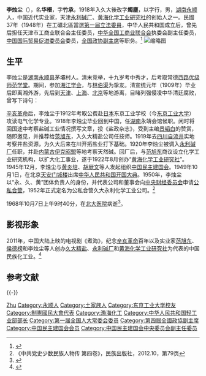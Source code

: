 {{Infobox_Person
| name = 李烛尘
|image= 	File:李燭塵 (政協).jpg
|box_width= 
|occupation= 化工专家、政治人物
| period = 
|birth_name=
| other_names =
| Sex =男
|birth_date= {{birth date|1882|9|16}}
|birth_place= [[湖南|湖南]][[永顺县|永顺县]]
|death_date= {{death date and age|1968|10|7|1882|9|16|df=y}}
|death_place= 北京
| nationality ={{PRC}}
| residence =
| party =
| religion =
| spouse = 
| relatives = 
|education= 
* 常德西路优级师范学堂
* 东京工业学校电气化学专业
| past = 
}}
'''李烛尘'''（{{bd|1882年|9月16日|1968年|10月7日|catIdx=李烛尘}}），名'''华榗'''，字'''竹承'''，1918年入久大後改字'''燭塵'''，以字行，男，[[湖南|湖南]][[永顺县|永顺]]人，中国近代实业家，天津[[永利碱厂|永利碱厂]]、[[黄海化学工业研究社|黄海化学工业研究社]]的创始人之一。民國37年（1948年）在工礦北區當選[[第一屆立法委員|第一屆立法委員]]，中华人民共和国成立后，曾先后担任天津市工商业联合会主任委员，[[中华全国工商业联合会|中华全国工商业联合会]]执委会副主任委员，[[中国国际贸易促进委员会|中国国际贸易促进委员会]]委员，[[全国政协副主席|全国政协副主席]]等职务。<ref>{{cite web | url=http://www.gov.cn/gjjg/2008-12/16/content_1179266.htm | title=李烛尘 | publisher=中央人民政府网 | date=2011-06-16 | accessdate=June 16, 2011 | archive-date=2020-08-19 | archive-url=https://web.archive.org/web/20200819064742/http://www.gov.cn/gjjg/2008-12/16/content_1179266.htm | dead-url=no }}</ref>
[[File:李燭塵.jpg|缩略图]]

== 生平 ==
李烛尘是[[湖南|湖南]][[永顺县|永顺县]]茅壩村人。清末竞举，十九岁考中秀才，后考取常德[[常德市第一中学|西路优级师范学堂]]。期间，参加[[湘江学会|湘江学会]]，与[[林伯渠|林伯渠]]为挚友。清宣统元年（1909年）毕业后即离湘外游，先后到[[天津|天津]]、[[上海|上海]]、[[北京|北京]]等地游离，目睹列强侵凌中华清廷腐败，曾写下诗句：

{{Cquote|夷夏藩篱洞门户，美欧侵略亘朝昏；神州无限伤心事，总觉重洋是祸根。<ref>{{cite book | title=天津碱厂志}}</ref>}}

[[辛亥革命|辛亥革命]]后，李烛尘于1912年考取公费赴[[日本|日本]]东京工业学校（今[[东京工业大学|东京工业大学]]）攻读电气化学专业。1918年李烛尘毕业回到中国，任[[湖南|湖南]]永靖会馆候职。闲时将回国途中考察盐碱工业情况撰写文章，投《盐政杂志》，受到主编[[景韬白|景韬白]]的赞赏，随即邀见，并推荐给[[范旭东|范旭东]]，入久大精盐公司任技师。1919年去[[四川|四川]][[自流井|自流井]]实地考察井盐资源，为久大后来在川开拓盐业打下基础。1920年李烛尘被调入[[永利碱厂|永利碱厂]]任职，并赴[[内蒙古|内蒙古]][[伊克昭盟|伊克昭盟]]等地考察天然碱。回厂后，与[[范旭东|范旭东]]商议设立化学工业研究机构，以扩大化工事业，遂于1922年8月创办“[[黄海化学工业研究社|黄海化学工业研究社]]”。
1945年12月，李烛尘与[[黄炎培|黄炎培]]、[[胡厥文|胡厥文]]等人发起组织[[中国民主建国会|中国民主建国会]]。1949年10月1日，在北京[[天安门城楼|天安门城楼]]出席[[中华人民共和国|中华人民共和国]][[开国大典|开国大典]]。1950年，李烛尘以“永、久、黄”团体负责人的身份，并代表公司和董事会向[[中央财经委员会|中央财经委员会]]申请[[公私合营|公私合营]]，1952年正式定名为公私合营久大永利化学工业公司。<ref>《中共党史少数民族人物传 第四卷》，民族出版社，2012.10，第79页</ref>

1968年10月7日上午9时40分，在[[北大医院|北大医院]]病逝<ref>{{cite news |title=李烛尘逝世 |work=人民日报 |date=1968年10月9日 |page=第2版}}</ref>。

== 影视形象 ==
2011年，中国大陆上映的电视剧《煮海》，纪念[[辛亥革命|辛亥革命]]百年以及实业家[[范旭东|范旭东]]、[[侯德榜|侯德榜]]和李烛尘等人创办[[久大精盐|久大精盐]]、[[永利碱厂|永利碱厂]]和[[黄海化学工业研究社|黄海化学工业研究社]]为代表的中国民族化工业。<ref>{{cite web |url=http://ent.sina.com.cn/m/m/2011-01-12/16583205572.shtml |language=中文 |title=电视剧《煮海》还原中国化工之父的传奇人生 |publisher=新浪网 |date=2011年1月12日 |accessdate=2011-05-18 |archive-date=2014-10-18 |archive-url=https://web.archive.org/web/20141018192914/http://ent.sina.com.cn/m/m/2011-01-12/16583205572.shtml |dead-url=no }}</ref>

== 参考文献 ==
{{Reflist|2}}

{{s-start}}
{{s-gov|prc}}
{{s-new}}
{{s-title|[[中华人民共和国食品工业部|中华人民共和国食品工业部]]部长|1956年－1958年}}
{{s-none|机构撤销}}
{{s-before|[[沙千里|沙千里]]}}
{{s-title|[[中华人民共和国轻工业部|中华人民共和国轻工业部]]部长|？－？}}
{{s-after|[[钱之光|钱之光]]}}
{{s-ppo|{{PRC}}[[民主党派|民主党派]]}}
{{s-before|[[黄炎培|黄炎培]]}}
{{s-title|[[中国民主建国会|中国民主建国会]]中央委员会主任委员|1965年－1968年}}
{{s-after|[[胡厥文|胡厥文]]}}
{{s-end}}

{{-}}
{{永久黄团体}}
{{全国政协副主席}}
{{Navboxes
| title  = 李烛尘在[[中华民国立法院|中华民国立法院]]的职务
| list1  =
{{中華民國第一屆立法委員}}
}}
{{Navboxes
| title  = 李烛尘在[[中华人民共和国国务院|中华人民共和国国务院]]的职务
| list1  =
{{国务院/1|部门首长}}
{{国务院/2|部门首长}}
{{国务院/3|部门首长}}
}}
{{Navboxes 
| title  = 李烛尘在[[中国民主建国会|中国民主建国会]]的职务
| list1  =
{{中国民主建国会总会委员会}}
{{中国民主建国会第一届中央委员会}}
{{中国民主建国会第二届中央委员会}}
}}
{{Navboxes 
| title  = 李烛尘在[[中华全国工商业联合会|中华全国工商业联合会]]的职务
| list1  =
{{中华全国工商业联合会第一届执行委员会}}
{{中华全国工商业联合会第二届执行委员会}}
{{中华全国工商业联合会第三届执行委员会}}
}}

{{Authority control}}
{{DEFAULTSORT:Li李}}
[[Category:李姓|Zhu]]
[[Category:永顺人|Category:永顺人]]
[[Category:土家族人|Category:土家族人]]
[[Category:东京工业大学校友|Category:东京工业大学校友]]
[[Category:制憲國民大會代表|Category:制憲國民大會代表]]
[[Category:渤海化工|Category:渤海化工]]
[[Category:中华人民共和国轻工业部部长|Category:中华人民共和国轻工业部部长]]
[[Category:第一届全国人大常委会委员|Category:第一届全国人大常委会委员]]
[[Category:第四屆全國政協副主席|Category:第四屆全國政協副主席]]
[[Category:中国民主建国会会员|Category:中国民主建国会会员]]
[[Category:中国民主建国会中央委员会副主任委员|Category:中国民主建国会中央委员会副主任委员]]